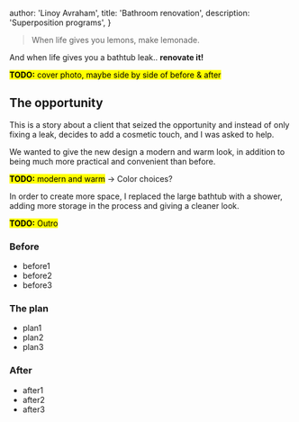
  author: 'Linoy Avraham',
  title: 'Bathroom renovation',
  description: 'Superposition programs',
}


> When life gives you lemons, make lemonade.

And when life gives you a bathtub leak.. <b>renovate it!</b>

<mark><b>TODO:</b> cover photo, maybe side by side of before & after</mark>

## The opportunity

This is a story about a client that seized the opportunity and instead of only fixing a leak, decides to add a cosmetic touch, and I was asked to help.

We wanted to give the new design a modern and warm look, in addition to being much more practical and convenient than before.

<mark><b>TODO:</b> modern and warm</mark> -> Color choices?

In order to create more space, I replaced the large bathtub with a shower, adding more storage in the process and giving a cleaner look.

<mark><b>TODO:</b> Outro</mark>

### Before

- before1
- before2
- before3

### The plan

- plan1
- plan2
- plan3

### After

- after1
- after2
- after3